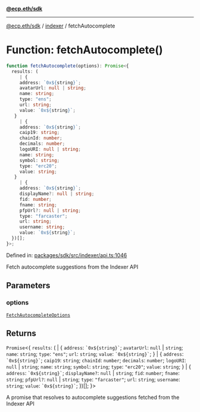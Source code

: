 [**@ecp.eth/sdk**](../../index.mdx)

***

[@ecp.eth/sdk](/sdk-reference/index.mdx) / [indexer](/sdk-reference/indexer/index.mdx) / fetchAutocomplete

# Function: fetchAutocomplete()

```ts
function fetchAutocomplete(options): Promise<{
  results: (
     | {
     address: `0x${string}`;
     avatarUrl: null | string;
     name: string;
     type: "ens";
     url: string;
     value: `0x${string}`;
   }
     | {
     address: `0x${string}`;
     caip19: string;
     chainId: number;
     decimals: number;
     logoURI: null | string;
     name: string;
     symbol: string;
     type: "erc20";
     value: string;
   }
     | {
     address: `0x${string}`;
     displayName?: null | string;
     fid: number;
     fname: string;
     pfpUrl?: null | string;
     type: "farcaster";
     url: string;
     username: string;
     value: `0x${string}`;
  })[];
}>;
```

Defined in: [packages/sdk/src/indexer/api.ts:1046](https://github.com/ecp-eth/comments-monorepo/blob/main/packages/sdk/src/indexer/api.ts#L1046)

Fetch autocomplete suggestions from the Indexer API

## Parameters

### options

[`FetchAutocompleteOptions`](/sdk-reference/indexer/type-aliases/FetchAutocompleteOptions.mdx)

## Returns

`Promise`\<\{
  `results`: (
     \| \{
     `address`: `` `0x${string}` ``;
     `avatarUrl`: `null` \| `string`;
     `name`: `string`;
     `type`: `"ens"`;
     `url`: `string`;
     `value`: `` `0x${string}` ``;
   \}
     \| \{
     `address`: `` `0x${string}` ``;
     `caip19`: `string`;
     `chainId`: `number`;
     `decimals`: `number`;
     `logoURI`: `null` \| `string`;
     `name`: `string`;
     `symbol`: `string`;
     `type`: `"erc20"`;
     `value`: `string`;
   \}
     \| \{
     `address`: `` `0x${string}` ``;
     `displayName?`: `null` \| `string`;
     `fid`: `number`;
     `fname`: `string`;
     `pfpUrl?`: `null` \| `string`;
     `type`: `"farcaster"`;
     `url`: `string`;
     `username`: `string`;
     `value`: `` `0x${string}` ``;
  \})[];
\}\>

A promise that resolves to autocomplete suggestions fetched from the Indexer API
